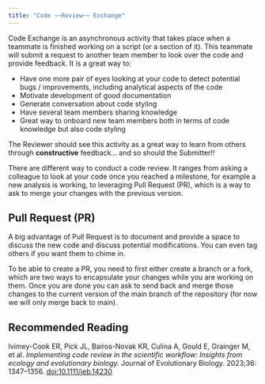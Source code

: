 ```yaml
---
title: "Code ~~Review~~ Exchange"
---
```


Code Exchange is an asynchronous activity that takes place when a teammate is finished working on a script (or a section of it). This teammate will submit a request to another team member to look over the code and provide feedback. It is a great way to:

- Have one more pair of eyes looking at your code to detect potential bugs / improvements, including analytical aspects of the code 
- Motivate development of good documentation
- Generate conversation about code styling
- Have several team members sharing knowledge
- Great way to onboard new team members both in terms of code knowledge but also code styling

The Reviewer should see this activity as a great way to learn from others through **constructive** feedback... and so should the Submitter!! 

There are different way to conduct a code review. It ranges from asking a colleague to look at your code once you reached a milestone, for example a new analysis is working, to leveraging Pull Request (PR), which is a way to ask to merge your changes with the previous version. 


## Pull Request (PR)

A big advantage of Pull Request is to document and provide a space to discuss the new code and discuss potential modifications. You can even tag others if you want them to chime in.

To be able to create a PR, you need to first either create a branch or a fork, which are two ways to encapsulate your changes while you are working on them. Once you are done you can ask to send back and merge those changes to the current version of the main branch of the repository (for now we will only merge back to main).

## Recommended Reading

Ivimey-Cook ER, Pick JL, Bairos-Novak KR, Culina A, Gould E, Grainger M, et al. _Implementing code review in the scientific workflow: Insights from ecology and evolutionary biology._ Journal of Evolutionary Biology. 2023;36: 1347–1356. [doi:10.1111/jeb.14230](https://doi.org/10.1111/jeb.14230)


